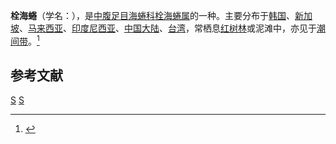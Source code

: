 {{Infraspeciesbox
| genus = Cerithidea
| species = cingulata
| subspecies = cingulata
| authority = Gmelin, 1791
}}
'''栓海蜷'''（学名：''{{lang|la|Cerithidea cingulata cingulata}}''），是[[中腹足目|中腹足目]][[海蜷科|海蜷科]][[栓海蜷属|栓海蜷属]]的一种。主要分布于[[韩国|韩国]]、[[新加坡|新加坡]]、[[马来西亚|马来西亚]]、[[印度尼西亚|印度尼西亚]]、[[中国大陆|中国大陆]]、[[台湾|台湾]]，常栖息[[红树林|红树林]]或泥滩中，亦见于[[潮间带|潮间带]]。<ref>{{cite web|url=http://shell.sinica.edu.tw/chinese/shellbase_detail.php?science_no=405|title=国际贝库：栓海蜷|publisher=台湾贝类资料库|accessdate=2009-08-11|archive-date=2016-03-04|archive-url=https://web.archive.org/web/20160304101621/http://shell.sinica.edu.tw/chinese/shellbase_detail.php?science_no=405|dead-url=no}}</ref>

== 参考文献 ==
{{reflist}}

{{taxonbar}}
[[Category:_1791年描述的动物|S]]
[[Category:栓海蜷属|S]]